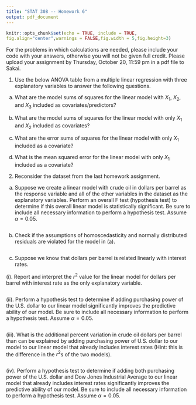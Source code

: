 ---
title: "STAT 308 -- Homework 6"
output: pdf_document
---

```{r setup, include=FALSE}
knitr::opts_chunk$set(echo = TRUE, include = TRUE,
fig.align="center",warnings = FALSE,fig.width = 5,fig.height=3)
```

For the problems in which calculations are needed, please include your \texttt{R} code with your answers, otherwise you will not be given full credit.  Please upload your assignment by Thursday, October 20, 11:59 pm in a pdf file to Sakai.

1. Use the below ANOVA table from a multiple linear regression with three explanatory variables to answer the following questions.

\begin{table}[h!]
\centering
\begin{tabular}{l|l|l|l|l|l}
& df & Sums of Squares & Mean Square & f Value & Pr(>f) \\
\hline
$X_1$ & $1$ & 2560.45 & 2560.45 & 1852.713 & <2.2e-16 \\
$X_2|X_1$ & $1$ & 173.18 & 173.18 & 125.311 & <2.2e-16 \\
$X_3|X_1,X_2$& $1$ & 0.50 & 0.5 & 0.362 & 0.550 \\
Error & 56 & 77.40 & 1.382 & & \\
\hline
Total & 59 & 2811.53 & 47.653 & & 
\end{tabular}
\end{table}

a. What are the model sums of squares for the linear model with $X_1$, $X_2$, and $X_3$ included as covariates/predictors?

b. What are the model sums of squares for the linear model with only $X_1$ and $X_2$ included as covariates?

c. What are the error sums of squares for the linear model with only $X_1$ included as a covariate?

d. What is the mean squared error for the linear model with only $X_1$ included as a covariate?

2. Reconsider the \texttt{economy.csv} dataset from the last homework assignment.

a. Suppose we create a linear model with crude oil in dollars per barrel as the response variable and all of the other variables in the dataset as the explanatory variables.  Perform an overall F test (hypothesis test) to determine if this overall linear model is statistically significant.  Be sure to include all necessary information to perform a hypothesis test.  Assume $\alpha = 0.05$.

```{r}
```

b. Check if the assumptions of homoscedasticity and normally distributed residuals are violated for the model in (a).

```{r}
```

c.  Suppose we know that dollars per barrel is related linearly with interest rates.

(i).  Report and interpret the $r^2$ value for the linear model for dollars per barrel with interest rate as the only explanatory variable.
```{r}
```

(ii). Perform a hypothesis test to determine if adding purchasing power of the U.S. dollar to our linear model significantly improves the predictive ability of our model.  Be sure to include all necessary information to perform a hypothesis test.  Assume $\alpha = 0.05$.
```{r}
```

(iii). What is the additional percent variation in crude oil dollars per barrel than can be explained by adding purchasing power of U.S. dollar to our model to our linear model that already includes interest rates (Hint: this is the difference in the $r^2$s of the two models). 
```{r}
```

(iv). Perform a hypothesis test to determine if adding both purchasing power of the U.S. dollar and Dow Jones Industrial Average to our linear model that already includes interest rates significantly improves the predictive ability of our model.  Be sure to include all necessary information to perform a hypothesis test.  Assume $\alpha = 0.05$.
```{r}
```

